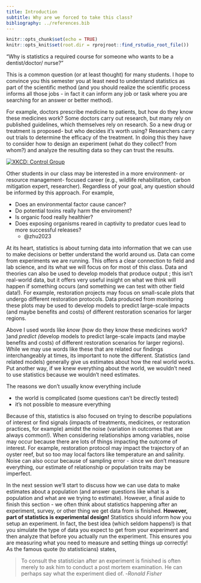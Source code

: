 ```yaml
---
title: Introduction
subtitle: Why are we forced to take this class?
bibliography: ../references.bib
---
```


<!-- COMMENT NOT SHOW IN ANY OUTPUT: Code chunk below sets overall defaults for .qmd file; these inlcude showing output by default and looking for files relative to .Rpoj file, not .qmd file, which makes putting filesin different folders easier  -->

```r
knitr::opts_chunk$set(echo = TRUE)
knitr::opts_knit$set(root.dir = rprojroot::find_rstudio_root_file())
```

"Why is statistics a required course for someone who wants to be a
dentist/doctor/ nurse?"

This is a common question (or at least thought) for many students. I
hope to convince you this semester you at least need to understand
statistics as part of the scientific method (and you should realize the
scientific process informs all those jobs - in fact it can inform any
job or task where you are searching for an answer or better method).

For example, doctors prescribe medicine to patients, but how do they
know these medicines work? Some doctors carry out research, but many
rely on published guidelines, which themselves rely on research. So a
new drug or treatment is proposed- but who decides it's worth using?
Researchers carry out trials to determine the efficacy of the treatment.
In doing this they have to consider how to design an experiment (what do
they collect? from whom?) and analyze the resulting data so they can
trust the results.

[![XKCD: Control
Group](https://imgs.xkcd.com/comics/control_group_2x.png){#fig-XKCD2576
fig-align="center"}](https://xkcd.com/2576/)

Other students in our class may be interested in a more environment- or
resource management- focused career (e.g., wildlife rehabilitation,
carbon mitigation expert, researcher). Regardless of your goal, any
question should be informed by this approach. For example,

-   Does an environmental factor cause cancer?
-   Do potential toxins really harm the enviroment?
-   Is organic food really healthier?
-   Does exposing organisms reared in captivity to predator cues lead to
    more successful releases?
    -   @zhu2023

At its heart, statistics is about turning data into information that we
can use to make decisions or better understand the world around us. Data
can come from experiments we are running. This offers a clear connection
to field and lab science, and its what we will focus on for most of this
class. Data and theories can also be used to develop models that produce
output ; this isn't real-world data, but it offers very useful insight
on what we think will happen if something occurs (and something we can
test with other field data!). For example, restoration projects may
focus on small-scale plots that undergo different restoration protocols.
Data produced from monitoring these plots may be used to develop models
to predict large-scale impacts (and maybe benefits and costs) of
different restoration scenarios for larger regions.

Above I used words like *know* (how do they know these medicines work?
)and *predict (*develop models to predict large-scale impacts (and maybe
benefits and costs) of different restoration scenarios for larger
regions). While we may use words like these that are related our
findings interchangeably at times, its important to note the different.
Statistics (and related models) generally give us estimates about how
the real world works. Put another way, if we knew everything about the
world, we wouldn't need to use statistics because we wouldn't need
estimates.

The reasons we don't usually know everything include

-   the world is complicated (some questions can't be directly tested)
-   it's not possible to measure everything

Because of this, statistics is also focused on trying to describe
populations of interest or find signals (impacts of treatments,
medicines, or restoration practices, for example) amidst the noise
(variation in outcomes that are always common!). When considering
relationships among variables, noise may occur because there are lots of
things impacting the outcome of interest. For example, restoration
protocol may impact the trajectory of an oyster reef, but so too may
local factors like temperature an and salinity. Noise can also occur
because of sampling error - since we don't measure everything, our
estimate of relationship or population traits may be imperfect.

In the next session we'll start to discuss how we can use data to make
estimates about a population (and answer questions like what is a
population and what are we trying to estimate). However, a final aside
to finish this section - we often think about statistics happening after
an experiment, survey, or other thing we get data from is finished.
**However, part of statistics is experimental design!** Statistics
should inform how you setup an experiment. In fact, the best idea (which
seldom happens!) is that you simulate the type of data you expect to get
from your experiment and then analyze that before you actually run the
experiment. This ensures you are measuring what you need to measure and
setting things up correctly! As the famous quote (to statisticians)
states,

> To consult the statistician after an experiment is finished is often
> merely to ask him to conduct a post mortem examination. He can perhaps
> say what the experiment died of. -*Ronald Fisher*
